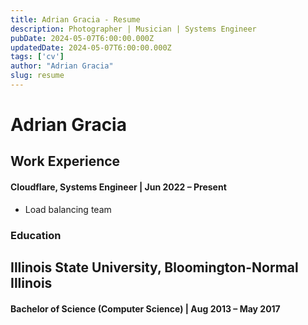 ```yaml
---
title: Adrian Gracia - Resume
description: Photographer | Musician | Systems Engineer
pubDate: 2024-05-07T6:00:00.000Z
updatedDate: 2024-05-07T6:00:00.000Z
tags: ['cv']
author: "Adrian Gracia"
slug: resume
---
```


# Adrian Gracia

## **Work Experience**

#### Cloudflare, Systems Engineer | Jun 2022 – Present

- Load balancing team



### Education

## Illinois State University, Bloomington-Normal Illinois

#### Bachelor of Science (Computer Science) | Aug 2013 – May 2017